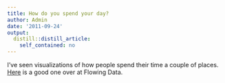 ```yaml
---
title: How do you spend your day?
author: Admin
date: '2011-09-24'
output:
  distill::distill_article:
    self_contained: no
---
```


I&#8217;ve seen visualizations of how people spend their time a couple of places. <a href="http://flowingdata.com/2011/09/20/how-do-americans-spend-their-days/" target="_blank">Here</a> is a good one over at Flowing Data. 
